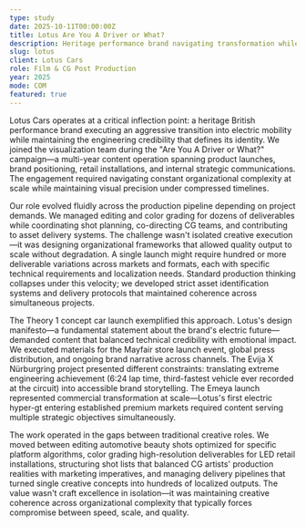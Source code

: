 ```yaml
---
type: study
date: 2025-10-11T00:00:00Z
title: Lotus Are You A Driver or What?
description: Heritage performance brand navigating transformation while maintaining its soul
slug: lotus
client: Lotus Cars
role: Film & CG Post Production
year: 2025
mode: COM
featured: true
---
```


<MdxContent>

Lotus Cars operates at a critical inflection point: a heritage British performance brand executing an aggressive transition into electric mobility while maintaining the engineering credibility that defines its identity. We joined the visualization team during the "Are You A Driver or What?" campaign—a multi-year content operation spanning product launches, brand positioning, retail installations, and internal strategic communications. The engagement required navigating constant organizational complexity at scale while maintaining visual precision under compressed timelines.

</MdxContent>

<MdxMedia>
	<MdxMediaItem src="L1C1.webm" />
</MdxMedia>

<MdxMedia>
	<MdxMediaItem src="L1A1.webp" />
</MdxMedia>

<MdxContent>

Our role evolved fluidly across the production pipeline depending on project demands. We managed editing and color grading for dozens of deliverables while coordinating shot planning, co-directing CG teams, and contributing to asset delivery systems. The challenge wasn't isolated creative execution—it was designing organizational frameworks that allowed quality output to scale without degradation. A single launch might require hundred or more deliverable variations across markets and formats, each with specific technical requirements and localization needs. Standard production thinking collapses under this velocity; we developed strict asset identification systems and delivery protocols that maintained coherence across simultaneous projects.

</MdxContent>

<MdxMedia>
	<MdxMediaItem src="L1D1.webm" />
</MdxMedia>

<MdxContent>

The Theory 1 concept car launch exemplified this approach. Lotus's design manifesto—a fundamental statement about the brand's electric future—demanded content that balanced technical credibility with emotional impact. We executed materials for the Mayfair store launch event, global press distribution, and ongoing brand narrative across channels. The Evija X Nürburgring project presented different constraints: translating extreme engineering achievement (6:24 lap time, third-fastest vehicle ever recorded at the circuit) into accessible brand storytelling. The Emeya launch represented commercial transformation at scale—Lotus's first electric hyper-gt entering established premium markets required content serving multiple strategic objectives simultaneously.

</MdxContent>

<MdxMedia>
	<MdxMediaItem src="L1E1.webm" />
</MdxMedia>

<MdxMedia>
	<MdxMediaItem src="L1B1.webm" />
</MdxMedia>

<MdxMedia>
	<MdxMediaItem src="L1B1.webp" />
	<MdxMediaItem src="L1B2.webp" />
	<MdxMediaItem src="L1B3.webp" />
</MdxMedia>

<MdxMedia>
	<MdxMediaItem src="L1C2.webm" />
</MdxMedia>

<MdxContent>

The work operated in the gaps between traditional creative roles. We moved between editing automotive beauty shots optimized for specific platform algorithms, color grading high-resolution deliverables for LED retail installations, structuring shot lists that balanced CG artists' production realities with marketing imperatives, and managing delivery pipelines that turned single creative concepts into hundreds of localized outputs. The value wasn't craft excellence in isolation—it was maintaining creative coherence across organizational complexity that typically forces compromise between speed, scale, and quality.

</MdxContent>

<MdxMedia>
	<MdxMediaItem src="L1D1.webp" />
	<MdxMediaItem src="L1D2.webp" />
</MdxMedia>
